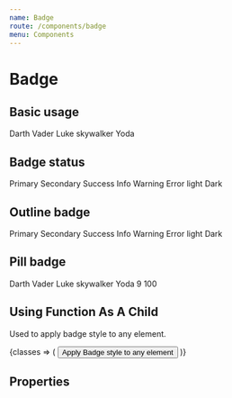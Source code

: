 ```yaml
---
name: Badge
route: /components/badge
menu: Components
---
```



# Badge

## Basic usage

<Playground className="horizontal-separator">
  <Badge>Darth Vader</Badge>
  <Badge>Luke skywalker</Badge>
  <Badge>Yoda</Badge>
</Playground>

## Badge status

<Playground className="horizontal-separator">
  <Badge primary>Primary</Badge>
  <Badge secondary>Secondary</Badge>
  <Badge success>Success</Badge>
  <Badge info>Info</Badge>
  <Badge warning>Warning</Badge>
  <Badge error>Error</Badge>
  <Badge light>light</Badge>
  <Badge dark>Dark</Badge>
</Playground>

## Outline badge

<Playground className="horizontal-separator">
  <Badge primary outline>Primary</Badge>
  <Badge secondary outline>Secondary</Badge>
  <Badge success outline>Success</Badge>
  <Badge info outline>Info</Badge>
  <Badge warning outline>Warning</Badge>
  <Badge error outline>Error</Badge>
  <Badge light outline>light</Badge>
  <Badge dark outline>Dark</Badge>
</Playground>

## Pill badge

<Playground className="horizontal-separator">
  <Badge pill>Darth Vader</Badge>
  <Badge pill>Luke skywalker</Badge>
  <Badge pill>Yoda</Badge>
  <Badge pill>9</Badge>
  <Badge pill>100</Badge>
</Playground>

## Using Function As A Child

Used to apply badge style to any element.

<Playground>
  <Badge outline pill>
    {classes => (
      <button className={classes}>
        Apply Badge style to any element
      </button>
    )}
  </Badge>
</Playground>

## Properties

<Props of={Badge} />